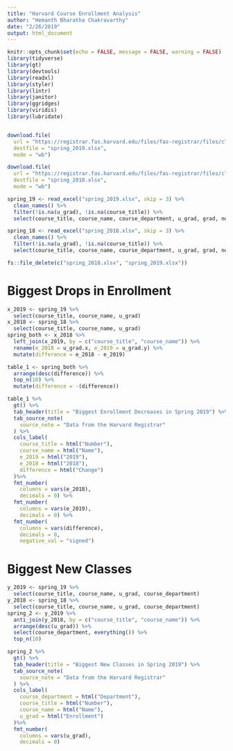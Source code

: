 ```yaml
---
title: "Harvard Course Enrollment Analysis"
author: "Hemanth Bharatha Chakravarthy"
date: "2/26/2019"
output: html_document
---
```

```r
knitr::opts_chunk$set(echo = FALSE, message = FALSE, warning = FALSE)
library(tidyverse)
library(gt)
library(devtools)
library(readxl)
library(styler)
library(lintr)
library(janitor)
library(ggridges)
library(viridis)
library(lubridate)


download.file(
  url = "https://registrar.fas.harvard.edu/files/fas-registrar/files/class_enrollment_summary_by_term_2.28.19.xlsx",
  destfile = "spring_2019.xlsx",
  mode = "wb")

download.file(
  url = "https://registrar.fas.harvard.edu/files/fas-registrar/files/class_enrollment_summary_by_term_03.06.18.xlsx",
  destfile = "spring_2018.xlsx",
  mode = "wb")

spring_19 <- read_excel("spring_2019.xlsx", skip = 3) %>% 
  clean_names() %>% 
  filter(!is.na(u_grad), !is.na(course_title)) %>% 
  select(course_title, course_name, course_department, u_grad, grad, non_degree, x_reg, withdraw, total)

spring_18 <- read_excel("spring_2018.xlsx", skip = 3) %>% 
  clean_names() %>% 
  filter(!is.na(u_grad), !is.na(course_title)) %>% 
  select(course_title, course_name, course_department, u_grad, grad, non_degree, x_reg, withdraw, total)

fs::file_delete(c("spring_2018.xlsx", "spring_2019.xlsx"))
```
# Biggest Drops in Enrollment

```r
x_2019 <- spring_19 %>% 
  select(course_title, course_name, u_grad)
x_2018 <- spring_18 %>% 
  select(course_title, course_name, u_grad)
spring_both <- x_2018 %>% 
  left_join(x_2019, by = c("course_title", "course_name")) %>% 
  rename(e_2018 = u_grad.x, e_2019 = u_grad.y) %>% 
  mutate(difference = e_2018 - e_2019)

table_1 <- spring_both %>% 
  arrange(desc(difference)) %>% 
  top_n(10) %>% 
  mutate(difference = -(difference))

table_1 %>%
  gt() %>% 
  tab_header(title = "Biggest Enrollment Decreases in Spring 2019") %>%
  tab_source_note(
    source_note = "Data from the Harvard Registrar"
  ) %>% 
  cols_label(
    course_title = html("Number"),
    course_name = html("Name"),
    e_2019 = html("2019"),
    e_2018 = html("2018"),
    difference = html("Change")
  )%>% 
  fmt_number(
    columns = vars(e_2018),
    decimals = 0) %>%
  fmt_number(
    columns = vars(e_2019),
    decimals = 0) %>%
  fmt_number(
    columns = vars(difference),
    decimals = 0,
    negative_val = "signed")
```


# Biggest New Classes 
```r
y_2019 <- spring_19 %>% 
  select(course_title, course_name, u_grad, course_department)
y_2018 <- spring_18 %>% 
  select(course_title, course_name, u_grad, course_department)
spring_2 <- y_2019 %>% 
  anti_join(y_2018, by = c("course_title", "course_name")) %>% 
  arrange(desc(u_grad)) %>% 
  select(course_department, everything()) %>% 
  top_n(10)

spring_2 %>%
  gt() %>% 
  tab_header(title = "Biggest New Classes in Spring 2019") %>%
  tab_source_note(
    source_note = "Data from the Harvard Registrar"
  ) %>% 
  cols_label(
    course_department = html("Department"),
    course_title = html("Number"),
    course_name = html("Name"),
    u_grad = html("Enrollment")
  )%>% 
  fmt_number(
    columns = vars(u_grad),
    decimals = 0) 
```

